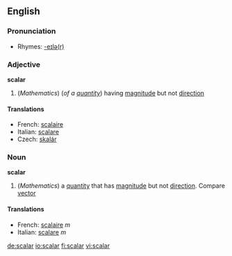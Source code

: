 ==English==

===Pronunciation===
*Rhymes: [[Rhymes:English:-eɪlə(r)|-eɪlə(r)]]

===Adjective===
'''scalar'''

#(''Mathematics'') (''of a [[quantity]]'') having [[magnitude]] but not [[direction]]

====Translations====

*French: [[scalaire]]
*Italian: [[scalare]]
*Czech: [[skalár]]

===Noun===
'''scalar'''

#(''Mathematics'') a [[quantity]] that has [[magnitude]] but not [[direction]].  Compare [[vector]]

====Translations====

*French: [[scalaire]] ''m''
*Italian: [[scalare]] ''m''

[[de:scalar]]
[[io:scalar]]
[[fi:scalar]]
[[vi:scalar]]